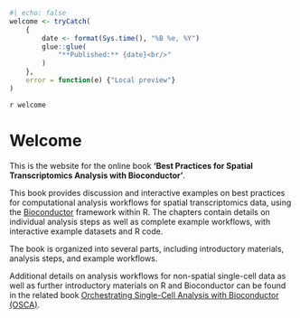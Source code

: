```r
#| echo: false
welcome <- tryCatch(
    {
        date <- format(Sys.time(), "%B %e, %Y")
        glue::glue(
            "**Published:** {date}<br/>"
        )
    }, 
    error = function(e) {"Local preview"}
)
```

`r welcome`


# Welcome {-}

This is the website for the online book **'Best Practices for Spatial Transcriptomics Analysis with Bioconductor'**.

This book provides discussion and interactive examples on best practices for computational analysis workflows for spatial transcriptomics data, using the [Bioconductor](http://bioconductor.org/) framework within R. The chapters contain details on individual analysis steps as well as complete example workflows, with interactive example datasets and R code.

The book is organized into several parts, including introductory materials, analysis steps, and example workflows.

Additional details on analysis workflows for non-spatial single-cell data as well as further introductory materials on R and Bioconductor can be found in the related book [Orchestrating Single-Cell Analysis with Bioconductor (OSCA)](https://bioconductor.org/books/release/OSCA/).
